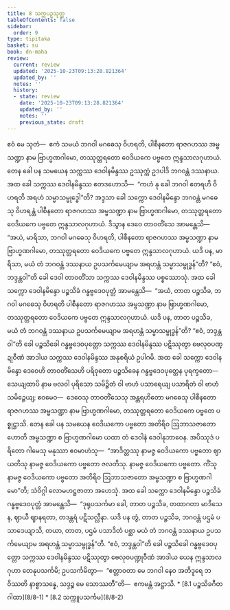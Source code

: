 ```yaml
---
title: 8 သက္ကပဉှသုတ္တ
tableOfContents: false
sidebar:
  order: 9
type: tipitaka
basket: su
book: dn-maha
review:
  current: review
  updated: '2025-10-23T09:13:28.821364'
  updated_by: ''
  notes: ''
  history:
  - state: review
    date: '2025-10-23T09:13:28.821364'
    updated_by: ''
    notes: ''
    previous_state: draft
---
```



<ReviewStatus review={frontmatter.review} showDetails={true} />

<HypothesisAnnotation frontmatter={frontmatter} />

<DynamicBreadcrumb />

<Division number="344" book="dn-maha" e="ch" v="7" p="211">

<Paragraph number="823" book="dn-maha">
ဧဝံ မေ သုတံ—  ဧကံ သမယံ ဘဂဝါ မဂဓေသု ဝိဟရတိ, ပါစီနတော ရာဇဂဟဿ အမ္ဗသဏ္ဍာ နာမ ဗြာဟ္မဏဂါမော, တဿုတ္တရတော ဝေဒိယကေ ပဗ္ဗတေ ဣန္ဒသာလဂုဟာယံ. တေန ခေါ ပန သမယေန သက္ကဿ ဒေဝါနမိန္ဒဿ ဥဿုက္ကံ ဥဒပါဒိ ဘဂဝန္တံ ဒဿနာယ. အထ ခေါ သက္ကဿ ဒေဝါနမိန္ဒဿ ဧတဒဟောသိ—  “ကဟံ နု ခေါ ဘဂဝါ ဧတရဟိ ဝိဟရတိ အရဟံ သမ္မာသမ္ဗုဒ္ဓေါ”တိ? အဒ္ဒသာ ခေါ သက္ကော ဒေဝါနမိန္ဒော ဘဂဝန္တံ မဂဓေသု ဝိဟရန္တံ ပါစီနတော ရာဇဂဟဿ အမ္ဗသဏ္ဍာ နာမ ဗြာဟ္မဏဂါမော, တဿုတ္တရတော ဝေဒိယကေ ပဗ္ဗတေ ဣန္ဒသာလဂုဟာယံ. ဒိသွာန ဒေဝေ တာဝတိံသေ အာမန္တေသိ—  “အယံ, မာရိသာ, ဘဂဝါ မဂဓေသု ဝိဟရတိ, ပါစီနတော ရာဇဂဟဿ အမ္ဗသဏ္ဍာ နာမ ဗြာဟ္မဏဂါမော, တဿုတ္တရတော ဝေဒိယကေ ပဗ္ဗတေ ဣန္ဒသာလဂုဟာယံ. ယဒိ ပန, မာရိသာ, မယံ တံ ဘဂဝန္တံ ဒဿနာယ ဥပသင်္ကမေယျာမ အရဟန္တံ သမ္မာသမ္ဗုဒ္ဓန်”တိ? “ဧဝံ, ဘဒ္ဒန္တဝါ”တိ ခေါ ဒေဝါ တာဝတိံသာ သက္ကဿ ဒေဝါနမိန္ဒဿ ပစ္စဿောသုံ.

</Paragraph>

</Division>
<Division number="345" book="dn-maha" e="ch" v="7" p="211">

<Paragraph number="824" book="dn-maha">
အထ ခေါ သက္ကော ဒေဝါနမိန္ဒော ပဉ္စသိခံ ဂန္ဓဗ္ဗဒေဝပုတ္တံ အာမန္တေသိ—  “အယံ, တာတ ပဉ္စသိခ, ဘဂဝါ မဂဓေသု ဝိဟရတိ ပါစီနတော ရာဇဂဟဿ အမ္ဗသဏ္ဍာ နာမ ဗြာဟ္မဏဂါမော, တဿုတ္တရတော ဝေဒိယကေ ပဗ္ဗတေ ဣန္ဒသာလဂုဟာယံ. ယဒိ ပန, တာတ ပဉ္စသိခ, မယံ တံ ဘဂဝန္တံ ဒဿနာယ ဥပသင်္ကမေယျာမ အရဟန္တံ သမ္မာသမ္ဗုဒ္ဓန်”တိ? “ဧဝံ, ဘဒ္ဒန္တဝါ”တိ ခေါ ပဉ္စသိခေါ ဂန္ဓဗ္ဗဒေဝပုတ္တော သက္ကဿ ဒေဝါနမိန္ဒဿ ပဋိဿုတွာ ဗေလုဝပဏ္ဍုဝီဏံ အာဒါယ သက္ကဿ ဒေဝါနမိန္ဒဿ အနုစရိယံ ဥပါဂမိ.

</Paragraph>

</Division>
<Division number="346" book="dn-maha" e="ch" v="7" p="211">

<Paragraph number="825" book="dn-maha">
အထ ခေါ သက္ကော ဒေဝါနမိန္ဒော ဒေဝေဟိ တာဝတိံသေဟိ ပရိဝုတော ပဉ္စသိခေန ဂန္ဓဗ္ဗဒေဝပုတ္တေန ပုရက္ခတော—  သေယျထာပိ နာမ ဗလဝါ ပုရိသော သမိဉ္ဇိတံ ဝါ ဗာဟံ ပသာရေယျ ပသာရိတံ ဝါ ဗာဟံ သမိဉ္ဇေယျ; ဧဝမေဝ—  ဒေဝေသု တာဝတိံသေသု အန္တရဟိတော မဂဓေသု ပါစီနတော ရာဇဂဟဿ အမ္ဗသဏ္ဍာ နာမ ဗြာဟ္မဏဂါမော, တဿုတ္တရတော ဝေဒိယကေ ပဗ္ဗတေ ပစ္စုဋ္ဌာသိ. တေန ခေါ ပန သမယေန ဝေဒိယကော ပဗ္ဗတော အတိရိဝ ဩဘာသဇာတော ဟောတိ အမ္ဗသဏ္ဍာ စ ဗြာဟ္မဏဂါမော ယထာ တံ ဒေဝါနံ ဒေဝါနုဘာဝေန. အပိဿုဒံ ပရိတော ဂါမေသု မနုဿာ ဧဝမာဟံသု—  “အာဒိတ္တဿု နာမဇ္ဇ ဝေဒိယကော ပဗ္ဗတော ဈာယတိသု နာမဇ္ဇ ဝေဒိယကော ပဗ္ဗတော ဇလတိသု. နာမဇ္ဇ ဝေဒိယကော ပဗ္ဗတော. ကိံသု နာမဇ္ဇ ဝေဒိယကော ပဗ္ဗတော အတိရိဝ ဩဘာသဇာတော အမ္ဗသဏ္ဍာ စ ဗြာဟ္မဏဂါမော”တိ; သံဝိဂ္ဂါ လောမဟဋ္ဌဇာတာ အဟေသုံ.

</Paragraph>

</Division>
<Division number="347" book="dn-maha" e="ch" v="7" p="212">

<Paragraph number="826" book="dn-maha">
အထ ခေါ သက္ကော ဒေဝါနမိန္ဒော ပဉ္စသိခံ ဂန္ဓဗ္ဗဒေဝပုတ္တံ အာမန္တေသိ—  “ဒုရုပသင်္ကမာ ခေါ, တာတ ပဉ္စသိခ, တထာဂတာ မာဒိသေန, ဈာယီ ဈာနရတာ, တဒန္တရံ ပဋိသလ္လီနာ. ယဒိ ပန တွံ, တာတ ပဉ္စသိခ, ဘဂဝန္တံ ပဌမံ ပသာဒေယျာသိ, တယာ, တာတ, ပဌမံ ပသာဒိတံ ပစ္ဆာ မယံ တံ ဘဂဝန္တံ ဒဿနာယ ဥပသင်္ကမေယျာမ အရဟန္တံ သမ္မာသမ္ဗုဒ္ဓန်”တိ. “ဧဝံ, ဘဒ္ဒန္တဝါ”တိ ခေါ ပဉ္စသိခေါ ဂန္ဓဗ္ဗဒေဝပုတ္တော သက္ကဿ ဒေဝါနမိန္ဒဿ ပဋိဿုတွာ ဗေလုဝပဏ္ဍုဝီဏံ အာဒါယ ယေန ဣန္ဒသာလဂုဟာ တေနုပသင်္ကမိ; ဥပသင်္ကမိတွာ—  “ဧတ္တာဝတာ မေ ဘဂဝါ နေဝ အတိဒူရေ ဘဝိဿတိ နာစ္စာသန္နေ, သဒ္ဒဉ္စ မေ သောဿတီ”တိ—  ဧကမန္တံ အဋ္ဌာသိ.

</Paragraph>
</Division>

<TableOfContents book="dn-maha" section="8">
* [8.1 ပဉ္စသိခဂီတဂါထာ](8/8-1)
* [8.2 သက္ကူပသင်္ကမ](8/8-2)
</TableOfContents>
